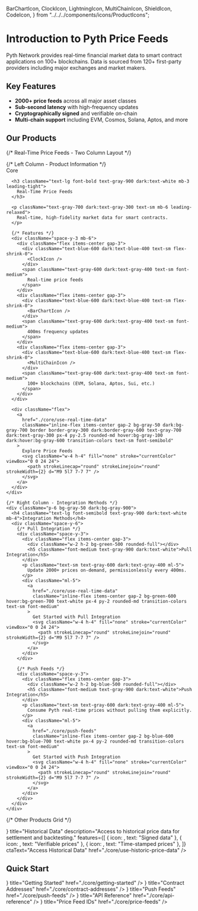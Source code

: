  BarChartIcon,
  ClockIcon,
  LightningIcon,
  MultiChainIcon,
  ShieldIcon,
  CodeIcon,
} from "../../../components/icons/ProductIcons";

# Introduction to Pyth Price Feeds

Pyth Network provides real-time financial market data to smart contract applications on 100+ blockchains.
Data is sourced from 120+ first-party providers including major exchanges and market makers.

## Key Features

- **2000+ price feeds** across all major asset classes
- **Sub-second latency** with high-frequency updates
- **Cryptographically signed** and verifiable on-chain
- **Multi-chain support** including EVM, Cosmos, Solana, Aptos, and more

## Our Products

{/* Real-Time Price Feeds - Two Column Layout */}

<div className="mb-12 bg-white dark:bg-gray-800 rounded-lg border border-gray-200 dark:border-gray-700 shadow-sm hover:shadow-md transition-shadow overflow-hidden">
  <div className="grid grid-cols-1 lg:grid-cols-2 gap-0">
    {/* Left Column - Product Information */}
    <div className="p-6 border-r border-gray-200 dark:border-gray-700">
      <div className="flex items-center gap-3 mb-4">
        <div className="bg-blue-600 text-white text-xs font-semibold px-3 py-1.5 rounded-full">
          Core
        </div>
        <div className="text-gray-600 dark:text-gray-400"><BarChartIcon /></div>
      </div>

      <h3 className="text-lg font-bold text-gray-900 dark:text-white mb-3 leading-tight">
        Real-Time Price Feeds
      </h3>

      <p className="text-gray-700 dark:text-gray-300 text-sm mb-6 leading-relaxed">
        Real-time, high-fidelity market data for smart contracts.
      </p>

      {/* Features */}
      <div className="space-y-3 mb-6">
        <div className="flex items-center gap-3">
          <div className="text-blue-600 dark:text-blue-400 text-sm flex-shrink-0">
            <ClockIcon />
          </div>
          <span className="text-gray-600 dark:text-gray-400 text-sm font-medium">
            Real-time price feeds
          </span>
        </div>
        <div className="flex items-center gap-3">
          <div className="text-blue-600 dark:text-blue-400 text-sm flex-shrink-0">
            <BarChartIcon />
          </div>
          <span className="text-gray-600 dark:text-gray-400 text-sm font-medium">
            400ms frequency updates
          </span>
        </div>
        <div className="flex items-center gap-3">
          <div className="text-blue-600 dark:text-blue-400 text-sm flex-shrink-0">
            <MultiChainIcon />
          </div>
          <span className="text-gray-600 dark:text-gray-400 text-sm font-medium">
            100+ blockchains (EVM, Solana, Aptos, Sui, etc.)
          </span>
        </div>
      </div>

      <div className="flex">
        <a
          href="./core/use-real-time-data"
          className="inline-flex items-center gap-2 bg-gray-50 dark:bg-gray-700 border border-gray-300 dark:border-gray-600 text-gray-700 dark:text-gray-300 px-4 py-2.5 rounded-md hover:bg-gray-100 dark:hover:bg-gray-600 transition-colors text-sm font-semibold"
        >
          Explore Price Feeds
          <svg className="w-4 h-4" fill="none" stroke="currentColor" viewBox="0 0 24 24">
            <path strokeLinecap="round" strokeLinejoin="round" strokeWidth={2} d="M9 5l7 7-7 7" />
          </svg>
        </a>
      </div>
    </div>

    {/* Right Column - Integration Methods */}
    <div className="p-6 bg-gray-50 dark:bg-gray-900">
      <h4 className="text-lg font-semibold text-gray-900 dark:text-white mb-4">Integration Methods</h4>
      <div className="space-y-6">
        {/* Pull Integration */}
        <div className="space-y-3">
          <div className="flex items-center gap-3">
            <div className="w-2 h-2 bg-green-500 rounded-full"></div>
            <h5 className="font-medium text-gray-900 dark:text-white">Pull Integration</h5>
          </div>
          <p className="text-sm text-gray-600 dark:text-gray-400 ml-5">
            Update 2000+ prices on-demand, permissionlessly every 400ms.
          </p>
          <div className="ml-5">
            <a
              href="./core/use-real-time-data"
              className="inline-flex items-center gap-2 bg-green-600 hover:bg-green-700 text-white px-4 py-2 rounded-md transition-colors text-sm font-medium"
            >
              Get Started with Pull Integration
              <svg className="w-4 h-4" fill="none" stroke="currentColor" viewBox="0 0 24 24">
                <path strokeLinecap="round" strokeLinejoin="round" strokeWidth={2} d="M9 5l7 7-7 7" />
              </svg>
            </a>
          </div>
        </div>

        {/* Push Feeds */}
        <div className="space-y-3">
          <div className="flex items-center gap-3">
            <div className="w-2 h-2 bg-blue-500 rounded-full"></div>
            <h5 className="font-medium text-gray-900 dark:text-white">Push Integration</h5>
          </div>
          <p className="text-sm text-gray-600 dark:text-gray-400 ml-5">
            Consume Pyth real-time prices without pulling them explicitly.
          </p>
          <div className="ml-5">
            <a
              href="./core/push-feeds"
              className="inline-flex items-center gap-2 bg-blue-600 hover:bg-blue-700 text-white px-4 py-2 rounded-md transition-colors text-sm font-medium"
            >
              Get Started with Push Integration
              <svg className="w-4 h-4" fill="none" stroke="currentColor" viewBox="0 0 24 24">
                <path strokeLinecap="round" strokeLinejoin="round" strokeWidth={2} d="M9 5l7 7-7 7" />
              </svg>
            </a>
          </div>
        </div>
      </div>
    </div>

  </div>
</div>

{/* Other Products Grid */}

<div className="grid grid-cols-1 md:grid-cols-2 gap-8 mb-12">
  <ProductCard
    badge="Benchmarks"
    icon={<ClockIcon />}
    title="Historical Data"
    description="Access to historical price data for settlement and backtesting."
    features={[
      { icon: <BarChartIcon />, text: "Signed data" },
      { icon: <ShieldIcon />, text: "Verifiable prices" },
      { icon: <ClockIcon />, text: "Time-stamped prices" },
    ]}
    ctaText="Access Historical Data"
    href="./core/use-historic-price-data"
  />

</div>

## Quick Start

<Cards>
  <Card
    icon={<ClockIcon />}
    title="Getting Started"
    href="./core/getting-started"
  />
  <Card
    icon={<ContractIcon />}
    title="Contract Addresses"
    href="./core/contract-addresses"
  />
  <Card
    icon={<LightningIcon />}
    title="Push Feeds"
    href="./core/push-feeds"
  />
  <Card
    icon={<CodeIcon />}
    title="API Reference"
    href="./core/api-reference"
  />
  <Card
    icon={<SearchIcon />}
    title="Price Feed IDs"
    href="./core/price-feeds"
  />
</Cards>
